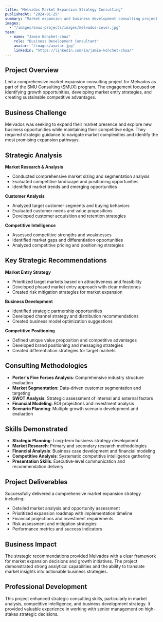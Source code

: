 ```yaml
---
title: "Melvados Market Expansion Strategy Consulting"
publishedAt: "2024-01-25"
summary: "Market expansion and business development consulting project for Melvados, focusing on strategic growth opportunities and competitive positioning."
images:
  - "/images/smux-projects/images/melvados-cover.jpg"
team:
  - name: "Jamie Kohchet-chua"
    role: "Business Development Consultant"
    avatar: "/images/avatar.jpg"
    linkedIn: "https://linkedin.com/in/jamie-kohchet-chua/"
---
```


## Project Overview

Led a comprehensive market expansion consulting project for Melvados as part of the SMU Consulting (SMUX) program. The engagement focused on identifying growth opportunities, developing market entry strategies, and creating sustainable competitive advantages.

## Business Challenge

Melvados was seeking to expand their market presence and explore new business opportunities while maintaining their competitive edge. They required strategic guidance to navigate market complexities and identify the most promising expansion pathways.

## Strategic Analysis

**Market Research & Analysis**
- Conducted comprehensive market sizing and segmentation analysis
- Evaluated competitive landscape and positioning opportunities
- Identified market trends and emerging opportunities

**Customer Analysis**
- Analyzed target customer segments and buying behaviors
- Evaluated customer needs and value propositions
- Developed customer acquisition and retention strategies

**Competitive Intelligence**
- Assessed competitive strengths and weaknesses
- Identified market gaps and differentiation opportunities
- Analyzed competitive pricing and positioning strategies

## Key Strategic Recommendations

**Market Entry Strategy**
- Prioritized target markets based on attractiveness and feasibility
- Developed phased market entry approach with clear milestones
- Created risk mitigation strategies for market expansion

**Business Development**
- Identified strategic partnership opportunities
- Developed channel strategy and distribution recommendations
- Created business model optimization suggestions

**Competitive Positioning**
- Defined unique value proposition and competitive advantages
- Developed brand positioning and messaging strategies
- Created differentiation strategies for target markets

## Consulting Methodologies

- **Porter's Five Forces Analysis**: Comprehensive industry structure evaluation
- **Market Segmentation**: Data-driven customer segmentation and targeting
- **SWOT Analysis**: Strategic assessment of internal and external factors
- **Financial Modeling**: ROI projections and investment analysis
- **Scenario Planning**: Multiple growth scenario development and evaluation

## Skills Demonstrated

- **Strategic Planning**: Long-term business strategy development
- **Market Research**: Primary and secondary research methodologies
- **Financial Analysis**: Business case development and financial modeling
- **Competitive Analysis**: Systematic competitive intelligence gathering
- **Presentation Skills**: Executive-level communication and recommendation delivery

## Project Deliverables

Successfully delivered a comprehensive market expansion strategy including:
- Detailed market analysis and opportunity assessment
- Prioritized expansion roadmap with implementation timeline
- Financial projections and investment requirements
- Risk assessment and mitigation strategies
- Performance metrics and success indicators

## Business Impact

The strategic recommendations provided Melvados with a clear framework for market expansion decisions and growth initiatives. The project demonstrated strong analytical capabilities and the ability to translate market insights into actionable business strategies.

## Professional Development

This project enhanced strategic consulting skills, particularly in market analysis, competitive intelligence, and business development strategy. It provided valuable experience in working with senior management on high-stakes strategic decisions.